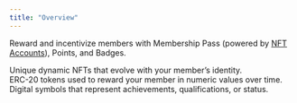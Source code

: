 ```yaml
---
title: "Overview"
---
```


Reward and incentivize members with Membership Pass (powered by [NFT Accounts](/nft-accounts/overview)), Points, and Badges.

<CardGroup cols={2}>
  <Card
    title="Membership Pass"
    icon="id-badge"
    iconType="solid"
    href="/use-cases/membership-loyalty/id"
  >
    <div style={{ paddingTop: "8px", fontSize: "14px" }}>
      Unique dynamic NFTs that evolve with your member’s identity.
    </div>
  </Card>
  <Card
    title="Points"
    icon="star"
    iconType="solid"
    href="/use-cases/membership-loyalty/points"
  >
    <div style={{ paddingTop: "8px", fontSize: "14px" }}>
      ERC-20 tokens used to reward your member in numeric values over time. 
    </div>
  </Card>
  <Card
    title="Badges"
    icon="badge"
    iconType="solid"
    href="/use-cases/membership-loyalty/badges"
  >
    <div style={{ paddingTop: "8px", fontSize: "14px" }}>
      Digital symbols that represent achievements, qualifications, or status.
    </div>
  </Card>
</CardGroup>